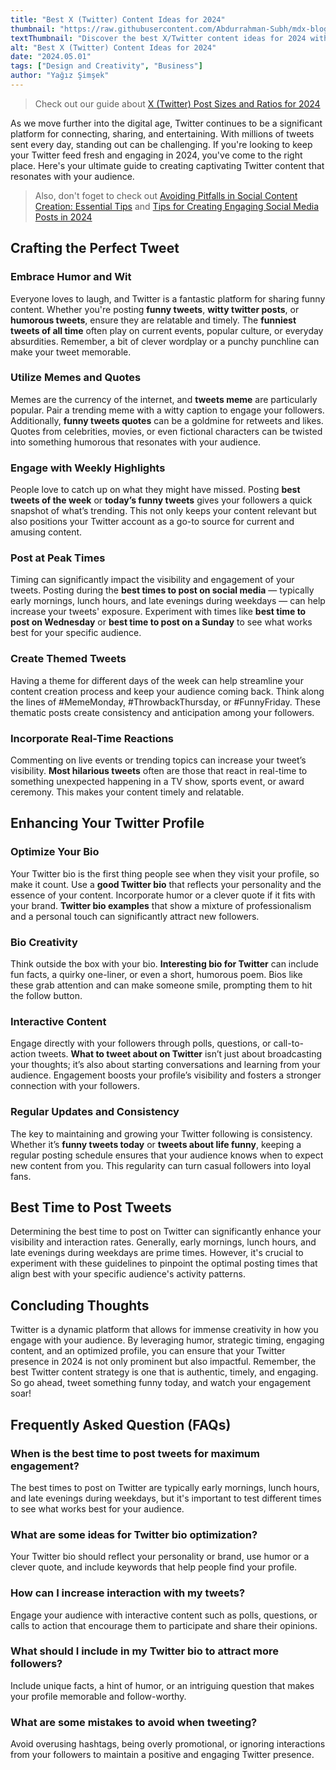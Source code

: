 ```yaml
---
title: "Best X (Twitter) Content Ideas for 2024"
thumbnail: "https://raw.githubusercontent.com/Abdurrahman-Subh/mdx-blog/main/images/twitter-bird-laptop.png"
textThumbnail: "Discover the best X/Twitter content ideas for 2024 with our comprehensive guide. Learn how to craft funny, witty, and engaging tweets that resonate with your audience, and find out the best times to post to maximize your Twitter engagement. Elevate your Twitter game with our tips on creating captivating posts and optimizing your profile."
alt: "Best X (Twitter) Content Ideas for 2024"
date: "2024.05.01"
tags: ["Design and Creativity", "Business"]
author: "Yağız Şimşek"
---
```


<CustomImage
    src="https://raw.githubusercontent.com/Abdurrahman-Subh/mdx-blog/main/images/twitter-bird-laptop.png"
    alt="Best X (Twitter) Content Ideas for 2024"
/>

> Check out our guide about [X (Twitter) Post Sizes and Ratios for 2024](https://stockimg.ai/blog/design/twitter-x-post-sizes-and-ratios)

As we move further into the digital age, Twitter continues to be a significant platform for connecting, sharing, and entertaining. With millions of tweets sent every day, standing out can be challenging. If you're looking to keep your Twitter feed fresh and engaging in 2024, you've come to the right place. Here's your ultimate guide to creating captivating Twitter content that resonates with your audience.

> Also, don't foget to check out [Avoiding Pitfalls in Social Content Creation: Essential Tips](https://stockimg.ai/blog/design-and-creativity/avoiding-pitfalls-in-social-content-creation) and [Tips for Creating Engaging Social Media Posts in 2024](https://stockimg.ai/blog/design-and-creativity/tips-for-creating-engaging-social-media-posts)

## Crafting the Perfect Tweet

<CustomImage
    src="https://media.stockimg.ai/image/dWetoDZbRYXk.png"
    alt="extreme wide angle shot, full body shot, genZ happy person, holding a single iPhone, smile on their face. person in between 20 and 30 years old, with cool hair and cool clothing"
/>

### **Embrace Humor and Wit**

Everyone loves to laugh, and Twitter is a fantastic platform for sharing funny content. Whether you're posting **funny tweets**, **witty twitter posts**, or **humorous tweets**, ensure they are relatable and timely. The **funniest tweets of all time** often play on current events, popular culture, or everyday absurdities. Remember, a bit of clever wordplay or a punchy punchline can make your tweet memorable.

### **Utilize Memes and Quotes**

Memes are the currency of the internet, and **tweets meme** are particularly popular. Pair a trending meme with a witty caption to engage your followers. Additionally, **funny tweets quotes** can be a goldmine for retweets and likes. Quotes from celebrities, movies, or even fictional characters can be twisted into something humorous that resonates with your audience.

### **Engage with Weekly Highlights**

People love to catch up on what they might have missed. Posting **best tweets of the week** or **today’s funny tweets** gives your followers a quick snapshot of what’s trending. This not only keeps your content relevant but also positions your Twitter account as a go-to source for current and amusing content.

### **Post at Peak Times**

Timing can significantly impact the visibility and engagement of your tweets. Posting during the **best times to post on social media** — typically early mornings, lunch hours, and late evenings during weekdays — can help increase your tweets' exposure. Experiment with times like **best time to post on Wednesday** or **best time to post on a Sunday** to see what works best for your specific audience.

### **Create Themed Tweets**

Having a theme for different days of the week can help streamline your content creation process and keep your audience coming back. Think along the lines of #MemeMonday, #ThrowbackThursday, or #FunnyFriday. These thematic posts create consistency and anticipation among your followers.

### **Incorporate Real-Time Reactions**

Commenting on live events or trending topics can increase your tweet’s visibility. **Most hilarious tweets** often are those that react in real-time to something unexpected happening in a TV show, sports event, or award ceremony. This makes your content timely and relatable.

## Enhancing Your Twitter Profile

<CustomImage
    src="https://media.stockimg.ai/image/hmf-jUVVtMJa.png"
    alt="A boy around 28 years old. Body image of slide profile (left side). he has short wavy brown hair. Part of his hair goes to his cheek ( we DO not see her face) and also wears red eclectic sun glasses. he makes me think of Ipatia the philosopher, stavroula gatsou the greek activist poet, and the greek actor tzeni karezi"
/>

### **Optimize Your Bio**

Your Twitter bio is the first thing people see when they visit your profile, so make it count. Use a **good Twitter bio** that reflects your personality and the essence of your content. Incorporate humor or a clever quote if it fits with your brand. **Twitter bio examples** that show a mixture of professionalism and a personal touch can significantly attract new followers.

### **Bio Creativity**

Think outside the box with your bio. **Interesting bio for Twitter** can include fun facts, a quirky one-liner, or even a short, humorous poem. Bios like these grab attention and can make someone smile, prompting them to hit the follow button.

### **Interactive Content**

Engage directly with your followers through polls, questions, or call-to-action tweets. **What to tweet about on Twitter** isn’t just about broadcasting your thoughts; it’s also about starting conversations and learning from your audience. Engagement boosts your profile’s visibility and fosters a stronger connection with your followers.

### **Regular Updates and Consistency**

The key to maintaining and growing your Twitter following is consistency. Whether it’s **funny tweets today** or **tweets about life funny**, keeping a regular posting schedule ensures that your audience knows when to expect new content from you. This regularity can turn casual followers into loyal fans.

## Best Time to Post Tweets

<CustomImage
    src="https://media.stockimg.ai/image/9xJd-2DawCer.png"
    alt="boss babe on a laptop drinking tea"
/>

Determining the best time to post on Twitter can significantly enhance your visibility and interaction rates. Generally, early mornings, lunch hours, and late evenings during weekdays are prime times. However, it's crucial to experiment with these guidelines to pinpoint the optimal posting times that align best with your specific audience's activity patterns.

## Concluding Thoughts

Twitter is a dynamic platform that allows for immense creativity in how you engage with your audience. By leveraging humor, strategic timing, engaging content, and an optimized profile, you can ensure that your Twitter presence in 2024 is not only prominent but also impactful. Remember, the best Twitter content strategy is one that is authentic, timely, and engaging. So go ahead, tweet something funny today, and watch your engagement soar!

## Frequently Asked Question (FAQs)

### When is the best time to post tweets for maximum engagement?

The best times to post on Twitter are typically early mornings, lunch hours, and late evenings during weekdays, but it's important to test different times to see what works best for your audience.

### What are some ideas for Twitter bio optimization?

Your Twitter bio should reflect your personality or brand, use humor or a clever quote, and include keywords that help people find your profile.

### How can I increase interaction with my tweets?

Engage your audience with interactive content such as polls, questions, or calls to action that encourage them to participate and share their opinions.

### What should I include in my Twitter bio to attract more followers?

Include unique facts, a hint of humor, or an intriguing question that makes your profile memorable and follow-worthy.

### What are some mistakes to avoid when tweeting?

Avoid overusing hashtags, being overly promotional, or ignoring interactions from your followers to maintain a positive and engaging Twitter presence.